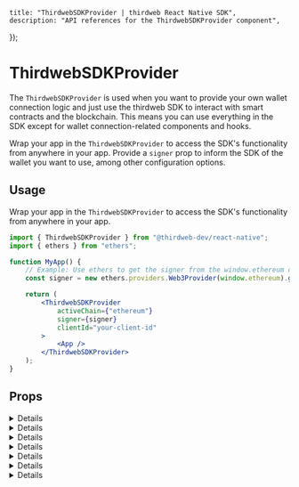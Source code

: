 
	title: "ThirdwebSDKProvider | thirdweb React Native SDK",
	description: "API references for the ThirdwebSDKProvider component",
});

# ThirdwebSDKProvider

The `ThirdwebSDKProvider` is used when you want to provide your own wallet connection logic and just use the thirdweb SDK to
interact with smart contracts and the blockchain. This means you can use everything in the SDK except for wallet connection-related components and hooks.

Wrap your app in the `ThirdwebSDKProvider` to access the SDK's functionality from anywhere in your app. Provide a `signer`
prop to inform the SDK of the wallet you want to use, among other configuration options.

## Usage

Wrap your app in the `ThirdwebSDKProvider` to access the SDK's functionality from anywhere in your app.

```jsx
import { ThirdwebSDKProvider } from "@thirdweb-dev/react-native";
import { ethers } from "ethers";

function MyApp() {
	// Example: Use ethers to get the signer from the window.ethereum object
	const signer = new ethers.providers.Web3Provider(window.ethereum).getSigner();

	return (
		<ThirdwebSDKProvider
			activeChain={"ethereum"}
			signer={signer}
			clientId="your-client-id"
		>
			<App />
		</ThirdwebSDKProvider>
	);
}
```

## Props

<Details id="signer" summary="signer" tags={["Optional"]}>
	<SignerMDX />
</Details>

<Details id="clientId" summary="clientId" tags={["Recommended", "Optional"]}>
	<ClientIDMDX />
</Details>

<Details id="activeChain" summary="activeChain" tags={["Optional"]}>
	<ActiveChainMDX />
</Details>

<Details id="authConfig" summary="authConfig" tags={["Optional"]}>
	<AuthConfigMDX />
</Details>

<Details id="sdkOptions" summary="sdkOptions" tags={["Optional"]}>
	<SDKOptionsMDX />
</Details>

<Details id="storageInterface" summary="storageInterface" tags={["Optional"]}>
	<StorageInterfaceMDX />
</Details>

<Details id="queryClient" summary="queryClient" tags={["Optional"]}>
	<QueyrClientMDX />
</Details>
